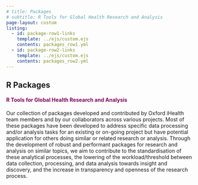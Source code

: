 ```yaml
---
# title: Packages
# subtitle: R Tools for Global Health Research and Analysis
page-layout: custom
listing:
  - id: package-row1-links
    template: ../ejs/custom.ejs
    contents: packages_row1.yml
  - id: package-row2-links
    template: ../ejs/custom.ejs
    contents: packages_row2.yml
---
```


::: {.about-banner}
::: {.content-block}

# R Packages

::: {style="color:#7F055F;"}
#### R Tools for Global Health Research and Analysis
:::

Our collection of packages developed and contributed by Oxford iHealth team members and by our collaborators across various projects. Most of these packages have been developed to address specific data processing and/or analysis tasks for an existing or on-going project but have potential application for others doing similar or related research or analysis. Through the development of robust and performant packages for research and analysis on similar topics, we aim to contribute to the standardisation of these analytical processes, the lowering of the workload/threshold between data collection, processing, and data analysis towards insight and discovery, and the increase in transparency and openness of the research process.

:::
:::

<br/>


::: {.grid}

::: {.g-col-3}
:::

::: {.g-col-8}

::: {#package-row1-links}
:::

:::

::: {.g-col-1}
:::

:::


::: {.grid}

::: {.g-col-4}
:::

::: {.g-col-7}

::: {#package-row2-links}
:::

:::

::: {.g-col-1}
:::

:::

